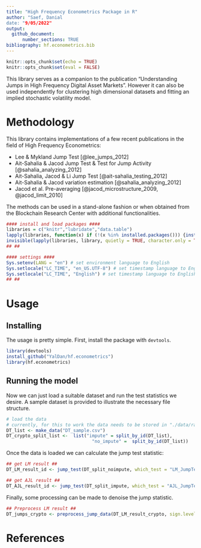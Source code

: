 ```yaml
---
title: "High Frequency Econometrics Package in R"
author: "Saef, Danial
date: "9/05/2022"
output:
  github_document: 
      number_sections: TRUE
bibliography: hf.econometrics.bib
---
```


```r
knitr::opts_chunk$set(echo = TRUE)
knitr::opts_chunk$set(eval = FALSE)
```

This library serves as a companion to the publication "Understanding Jumps in High Frequency Digital Asset Markets". However it can also be used independently for clustering high dimensional datasets and fitting an implied stochastic volatility model.

# Methodology
This library contains implementations of a few recent publications in the field of High Frequency Econometrics:

* Lee & Mykland Jump Test [@lee_jumps_2012]
* Ait-Sahalia & Jacod Jump Test & Test for Jump Activity [@sahalia_analyzing_2012]
* Ait-Sahalia, Jacod & Li Jump Test [@ait-sahalia_testing_2012]
* Ait-Sahalia & Jacod variation estimation [@sahalia_analyzing_2012]
* Jacod et al. Pre-averaging [@jacod_microstructure_2009, @jacod_limit_2010]

The methods can be used in a stand-alone fashion or when obtained from the Blockchain Research Center with additional functionalities.

```r
#### install and load packages ####
libraries = c("knitr","lubridate","data.table")
lapply(libraries, function(x) if (!(x %in% installed.packages())) {install.packages(x, dependencies = TRUE, repos = "http://cran.us.r-project.org")} )
invisible(lapply(libraries, library, quietly = TRUE, character.only = TRUE))
## ##

#### settings ####
Sys.setenv(LANG = "en") # set environment language to English
Sys.setlocale("LC_TIME", "en_US.UTF-8") # set timestamp language to English
Sys.setlocale("LC_TIME", "English") # set timestamp language to English
## ##
```
# Usage

## Installing
The usage is pretty simple. First, install the package with `devtools`.

```r
library(devtools)
install_github("YalDan/hf.econometrics")
library(hf.econometrics)
``` 

## Running the model
Now we can just load a suitable dataset and run the test statistics we desire. A sample dataset is provided to illustrate the necessary file structure. 

```r
# load the data
# currently, for this to work the data needs to be stored in "./data/raw/csv_dump/"
DT_list <- make_data("DT_sample.csv")
DT_crypto_split_list <-  list("impute" = split_by_id(DT_list),
                                "no_impute" =  split_by_id(DT_list))

``` 

Once the data is loaded we can calculate the jump test statistic:

```r
## get LM result ##
DT_LM_result_id <- jump_test(DT_split_noimpute, which_test = "LM_JumpTest")

## get AJL result ##
DT_AJL_result_id <- jump_test(DT_split_impute, which_test = "AJL_JumpTest")
``` 

Finally, some processing can be made to denoise the jump statistic.

```r
## Preprocess LM result ##
DT_jumps_crypto <- preprocess_jump_data(DT_LM_result_crypto, sign.level = 0.001)
``` 

# References
